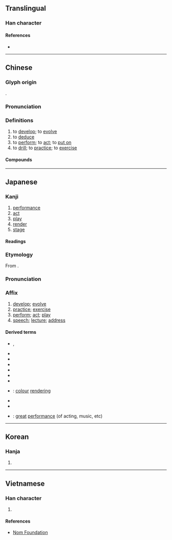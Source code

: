 {{also|縯}}
{{character info}}
==Translingual==
{{stroke order|strokes=14}}

===Han character===
{{Han char|rn=85|rad=水|as=11|sn=14|four=33186|canj=EJMC,XEJMC|ids=⿰氵寅}}

====References====
* {{Han ref|kx=0645.230|dkj=18130|dj=1054.130|hdz=31730.030|uh=6F14|ud=28436|bh=BA74|bd=47732}}

----

==Chinese==
{{zh-forms|alt=𰛑-second round simplified}}

===Glyph origin===
{{Han etym}}
{{Han compound|水|alt1=氵|寅|ls=psc|c1=s|c2=p}}.

===Pronunciation===
{{zh-pron
|m=yǎn
|m-s=
|c=jin2,jin5
|c-t=
|g=
|h=pfs=yên
|j=
|mb=ěng
|md=iēng
|mn=ián
|mn-t=ing5/iang5
|w=2i
|x=
|mc=y
|oc=y
|ma=
|cat=v
}}

===Definitions===
{{zh-hanzi}}

# to [[develop]]; to [[evolve]]
# to [[deduce]]
# to [[perform]]; to [[act]]; to [[put on]]
# to [[drill]]; to [[practice]]; to [[exercise]]

====Compounds====
{{zh-der|上演|扮演|演變|演播|演播室|演唱|演唱會|演出|演出本|演出單位|演出地點|演出者|演歌|演化|演化支|演活|演技|演講|演講家|演進|演劇|演練|演示|演說|演說術|演說者|演算|演替|演武|演習|演戲|演義|演藝|演繹|演繹法|演義界|演義圈|演義人員|演員|演員陣容|演奏|演奏家|演奏者|表演|導演|開演|講演|主演|飾演|重演|軍演|義演|公演|出演|排演|推演|會演|合演|預演|首演|三國演義|串演|臨時演員|露演|路演}}

{{zh-cat|Elementary}}

----

==Japanese==

===Kanji===
{{ja-kanji|grade=5|rs=水11}}

# [[performance]]
# [[act]]
# [[play]]
# [[render]]
# [[stage]]

====Readings====
{{ja-readings
|goon=えん
|kanon=えん
|kun=の-べる
}}

===Etymology===
{{ja-kanjitab|えん|yomi=on}}
From {{der|ja|ltc|sort=えん|-}} {{ltc-l|演}}.

===Pronunciation===
{{ja-pron|えん|y=on}}

===Affix===
{{ja-pos|affix|えん}}

# [[develop]]; [[evolve]]
# [[practice]]; [[exercise]]
# [[perform]]; [[act]]; [[play]]
# [[speech]]; [[lecture]]; [[address]]

====Derived terms====
* {{ja-r|演じる|えんじる}}, {{ja-r|演ずる|えんずる}}
{{der-top|Compounds}}
* {{ja-r|演繹|えんえき}}
* {{ja-r|演技|えんぎ}}
* {{ja-r|演劇|えんげき}}
* {{ja-r|演算|えんざん}}
* {{ja-r|演習|えんしゅう}}
* {{ja-r|演出|えんしゅつ}}
* {{ja-r|演色|えんしょく}}: [[colour]] [[rendering]]
* {{ja-r|演説|えんぜつ}}
* {{ja-r|演奏|えんそう}}
* {{ja-r|名演|めいえん}}: [[great]] [[performance]] (of acting, music, etc)
{{der-bottom}}

----

==Korean==

===Hanja===
{{ko-hanja|펴다|펼|연}}

# {{hanja form of|연|[[performance]]}}

----

==Vietnamese==

===Han character===
{{vi-readings|rs=水11|reading=diễn, dăn, dạn, giỡn, rởn, dán, dợn, gián}}

# {{rfdef|vi|sort=水11}}

====References====
* [http://nomfoundation.org/common/nom_details.php?codepoint=6F14 Nom Foundation]